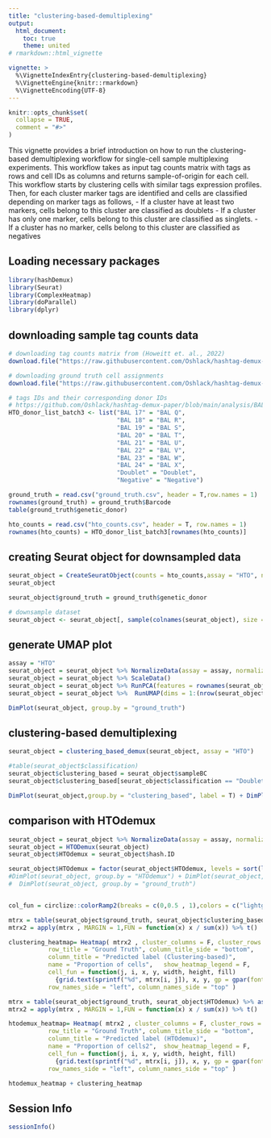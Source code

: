 ```yaml
---
title: "clustering-based-demultiplexing"
output: 
  html_document:
    toc: true
    theme: united
# rmarkdown::html_vignette

vignette: >
  %\VignetteIndexEntry{clustering-based-demultiplexing}
  %\VignetteEngine{knitr::rmarkdown}
  %\VignetteEncoding{UTF-8}
---
```


```r
knitr::opts_chunk$set(
  collapse = TRUE,
  comment = "#>"
)
```

This vignette provides a brief introduction on how to run the clustering-based demultiplexing workflow for single-cell sample multiplexing experiments. This workflow takes as input tag counts matrix with tags as rows and cell IDs as columns and returns sample-of-origin for each cell. This workflow starts by clustering cells with similar tags expression profiles. Then, for each cluster marker tags are identified and cells are classified depending on marker tags as follows, - If a cluster have at least two markers, cells belong to this cluster are classified as doublets - If a cluster has only one marker, cells belong to this cluster are classified as singlets. - If a cluster has no marker, cells belong to this cluster are classified as negatives


## Loading necessary packages

```r
library(hashDemux)
library(Seurat)
library(ComplexHeatmap)
library(doParallel)
library(dplyr)
```


## downloading sample tag counts data

```r

# downloading tag counts matrix from (Howeitt et. al., 2022)
download.file("https://raw.githubusercontent.com/Oshlack/hashtag-demux-paper/main/data/BAL_data/batch3_c1_hto_counts.csv", "hto_counts.csv")

# downloading ground truth cell assignments
download.file("https://raw.githubusercontent.com/Oshlack/hashtag-demux-paper/main/data/BAL_data/batch3_c1_donors.csv", "ground_truth.csv")

# tags IDs and their corresponding donor IDs
# https://github.com/Oshlack/hashtag-demux-paper/blob/main/analysis/BAL_analysis.Rmd
HTO_donor_list_batch3 <- list("BAL 17" = "BAL Q", 
                              "BAL 18" = "BAL R", 
                              "BAL 19" = "BAL S", 
                              "BAL 20" = "BAL T", 
                              "BAL 21" = "BAL U", 
                              "BAL 22" = "BAL V", 
                              "BAL 23" = "BAL W", 
                              "BAL 24" = "BAL X", 
                              "Doublet" = "Doublet", 
                              "Negative" = "Negative")

ground_truth = read.csv("ground_truth.csv", header = T,row.names = 1)
rownames(ground_truth) = ground_truth$Barcode
table(ground_truth$genetic_donor)

hto_counts = read.csv("hto_counts.csv", header = T, row.names = 1)
rownames(hto_counts) = HTO_donor_list_batch3[rownames(hto_counts)]

```

## creating Seurat object for downsampled data

```r
seurat_object = CreateSeuratObject(counts = hto_counts,assay = "HTO", names.delim = "")
seurat_object

seurat_object$ground_truth = ground_truth$genetic_donor

# downsample dataset
seurat_object <- seurat_object[, sample(colnames(seurat_object), size = ncol(seurat_object)/10, replace=F)]
```

## generate UMAP plot

```r
assay = "HTO"
seurat_object = seurat_object %>% NormalizeData(assay = assay, normalization.method = "CLR",margin = 2) 
seurat_object = seurat_object %>% ScaleData()  
seurat_object = seurat_object %>% RunPCA(features = rownames(seurat_object[[assay]]),npcs=nrow(seurat_object[[assay]]) - 1)
seurat_object = seurat_object %>%  RunUMAP(dims = 1:(nrow(seurat_object[[assay]]) - 1), seed.use = 1)

DimPlot(seurat_object, group.by = "ground_truth")
```

## clustering-based demultiplexing

```r
seurat_object = clustering_based_demux(seurat_object, assay = "HTO")

#table(seurat_object$classification)
seurat_object$clustering_based = seurat_object$sampleBC
seurat_object$clustering_based[seurat_object$classification == "Doublet"] = "Doublet"

DimPlot(seurat_object,group.by = "clustering_based", label = T) + DimPlot(seurat_object,group.by = "ground_truth", label = T)

```

## comparison with HTOdemux

```r
seurat_object = seurat_object %>% NormalizeData(assay = assay, normalization.method = "CLR",margin = 1)  
seurat_object = HTODemux(seurat_object)
seurat_object$HTOdemux = seurat_object$hash.ID

seurat_object$HTOdemux = factor(seurat_object$HTOdemux, levels = sort(levels(seurat_object$HTOdemux)))
#DimPlot(seurat_object, group.by = "HTOdemux") + DimPlot(seurat_object, group.by = "clustering_based")+
#  DimPlot(seurat_object, group.by = "ground_truth")


col_fun = circlize::colorRamp2(breaks = c(0,0.5 , 1),colors = c("lightgray", "yellow" , "red" ) , reverse = F)

mtrx = table(seurat_object$ground_truth, seurat_object$clustering_based) %>% as.matrix()
mtrx2 = apply(mtrx , MARGIN = 1,FUN = function(x) x / sum(x)) %>% t()

clustering_heatmap= Heatmap( mtrx2 , cluster_columns = F, cluster_rows = F,col = col_fun,
           row_title = "Ground Truth", column_title_side = "bottom",
           column_title = "Predicted label (Clustering-based)",
           name = "Proportion of cells",   show_heatmap_legend = F,
           cell_fun = function(j, i, x, y, width, height, fill) 
             {grid.text(sprintf("%d", mtrx[i, j]), x, y, gp = gpar(fontsize = 10))},
           row_names_side = "left", column_names_side = "top" )

mtrx = table(seurat_object$ground_truth, seurat_object$HTOdemux) %>% as.matrix()
mtrx2 = apply(mtrx , MARGIN = 1,FUN = function(x) x / sum(x)) %>% t()

htodemux_heatmap= Heatmap( mtrx2 , cluster_columns = F, cluster_rows = F,col = col_fun,
           row_title = "Ground Truth", column_title_side = "bottom",
           column_title = "Predicted label (HTOdemux)",
           name = "Proportion of cells2",  show_heatmap_legend = F,
           cell_fun = function(j, i, x, y, width, height, fill) 
             {grid.text(sprintf("%d", mtrx[i, j]), x, y, gp = gpar(fontsize = 10))},
           row_names_side = "left", column_names_side = "top" )

htodemux_heatmap + clustering_heatmap
```

## Session Info

```r
sessionInfo()
```
